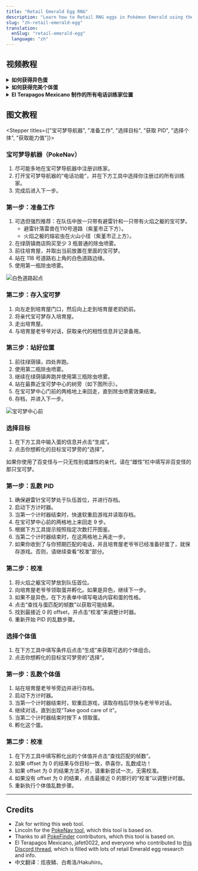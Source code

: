 ```yaml
---
title: "Retail Emerald Egg RNG"
description: "Learn how to Retail RNG eggs in Pokémon Emerald using the Daycare. Get perfect IVs, natures, and shinies."
slug: "zh-retail-emerald-egg"
translation:
  enSlug: "retail-emerald-egg"
  language: "zh"
---
```


## 视频教程

<details>
<summary><b>如何获得异色蛋</b></summary>

<YouTubeVideo src="https://www.youtube.com/embed/yNWmpMTBOlc?si=rMUHb89lp8lkWCQD" />

</details>

<details>
<summary><b>如何获得完美个体蛋</b></summary>

<YouTubeVideo src="https://www.youtube.com/embed/Kdqbl08xmVQ?si=lFIE_KePFouiS2hU" />

</details>

<details>
<summary><b>El Terapagos Mexicano 制作的所有电话训练家位置</b></summary>

<YouTubeVideo src="https://www.youtube.com/embed/oQl6Knrydnc?si=rB8WuNunPOUFS8zY" />

</details>

## 图文教程

<Stepper titles={["宝可梦导航器", "准备工作", "选择目标", "获取 PID", "选择个体", "获取能力值"]}>

<Step step={0}>

### 宝可梦导航器（PokeNav）

1. 尽可能多地在宝可梦导航器中注册训练家。
2. 打开宝可梦导航器的“电话功能”，并在下方工具中选择你注册过的所有训练家。
3. 完成后进入下一步。

  <PokeNavInput />
</Step>

<Step step={1}>

### 第一步：准备工作

1. 可选但强烈推荐：在队伍中放一只带有避雷针和一只带有火焰之躯的宝可梦。
   - 避雷针落雷兽在110号道路（紫堇市正下方）。
   - 火焰之躯的熔岩虫在火山小径（紫堇市正上方）。
2. 在绿荫镇商店购买至少 3 瓶普通的除虫喷雾。
3. 前往培育屋，并取出当前放置在里面的宝可梦。
4. 站在 118 号道路右上角的白色道路边缘。
5. 使用第一瓶除虫喷雾。

![白色道路起点](/images/Emerald/Retail-Egg/start-point.webp)

### 第二步：存入宝可梦

1. 向左走到培育屋门口，然后向上走到培育屋老奶奶前。
2. 将亲代宝可梦存入培育屋。
3. 走出培育屋。
4. 与培育屋老爷爷对话，获取亲代的相性信息并记录备用。

### 第三步：站好位置

1. 前往绿荫镇，四处奔跑。
2. 使用第二瓶除虫喷雾。
3. 继续在绿荫镇奔跑并使用第三瓶除虫喷雾。
4. 站在最靠近宝可梦中心的树旁（如下图所示）。
5. 在宝可梦中心门前的两格地上来回走，直到除虫喷雾效果结束。
6. 存档，并进入下一步。

![宝可梦中心前](/images/Emerald/Retail-Egg/end-point.webp)

</Step>

<Step step={2}>

### 选择目标

1. 在下方工具中输入蛋的信息并点击“生成”。
2. 点击你想孵化的目标宝可梦旁的“选择”。

如果你使用了百变怪与一只无性别或雄性的亲代，请在“雌性”栏中填写非百变怪的那只宝可梦。

  <RetailEmeraldHeldEgg />
</Step>

<Step step={3}>

### 第一步：乱数 PID

1. 确保避雷针宝可梦处于队伍首位，并进行存档。
2. 启动下方计时器。
3. 当第一个计时器结束时，快速软重启游戏并读取存档。
4. 在宝可梦中心前的两格地上来回走 9 步。
5. 根据下方工具提示按照指定次数打开图鉴。
6. 当第二个计时器结束时，在这两格地上再走一步。
7. 如果你收到了与你预期匹配的电话，并且培育屋老爷爷已经准备好蛋了，就保存游戏。否则，请继续查看“校准”部分。

<CalibrateHeldEggTimer />

### 第二步：校准

1. 将火焰之躯宝可梦放到队伍首位。
2. 向培育屋老爷爷领取蛋并孵化。如果是异色，继续下一步。
3. 如果不是异色，在下方表单中填写电话内容和蛋的性格。
4. 点击“查找与蛋匹配的帧数”以获取可能结果。
5. 找到最接近 0 的 offset，并点击“校准”来调整计时器。
6. 重新开始 PID 的乱数步骤。

  <CalibrateHeldEgg />
</Step>

<Step step={4}>

### 选择个体值

1. 在下方工具中填写条件后点击“生成”来获取可选的个体组合。
2. 点击你想孵化的目标宝可梦旁的“选择”。

  <RetailEmeraldPickupEgg />
</Step>

<Step step={5}>

### 第一步：乱数个体值

1. 站在培育屋老爷爷旁边并进行存档。
2. 启动下方计时器。
3. 当第一个计时器结束时，软重启游戏，读取存档后尽快与老爷爷对话。
4. 继续对话，直到出现“Take good care of it”。
5. 当第二个计时器结束时按下 `A` 领取蛋。
6. 孵化这个蛋。

<CalibratePickupEggTimer />

### 第二步：校准

1. 在下方工具中填写孵化出的个体值并点击“查找匹配的帧数”。
2. 如果 offset 为 0 的结果与你目标一致，恭喜你，乱数成功！
3. 如果 offset 为 0 的结果方法不对，请重新尝试一次，无需校准。
4. 如果没有 offset 为 0 的结果，点击最接近 0 的那行的“校准”以调整计时器。
5. 重新执行个体值乱数步骤。

  <CalibratePickupEgg />
</Step>

</Stepper>

---

## Credits

- Zak for writing this web tool.
- Lincoln for the [PokeNav tool](https://github.com/Lincoln-LM/PokeNav-Egg-RNG-Tool), which this tool is based on.
- Thanks to all [PokeFinder](https://github.com/Admiral-Fish/PokeFinder) contributors, which this tool is based on.
- El Terapagos Mexicano, jafet0022, and everyone who contributed to [this Discord thread](https://discord.com/channels/285269328469950464/1257368429107875992), which is filled with lots of retail Emerald egg research and info.
- 中文翻译：炫夜鳞、白希洛/Hakuhiro。
